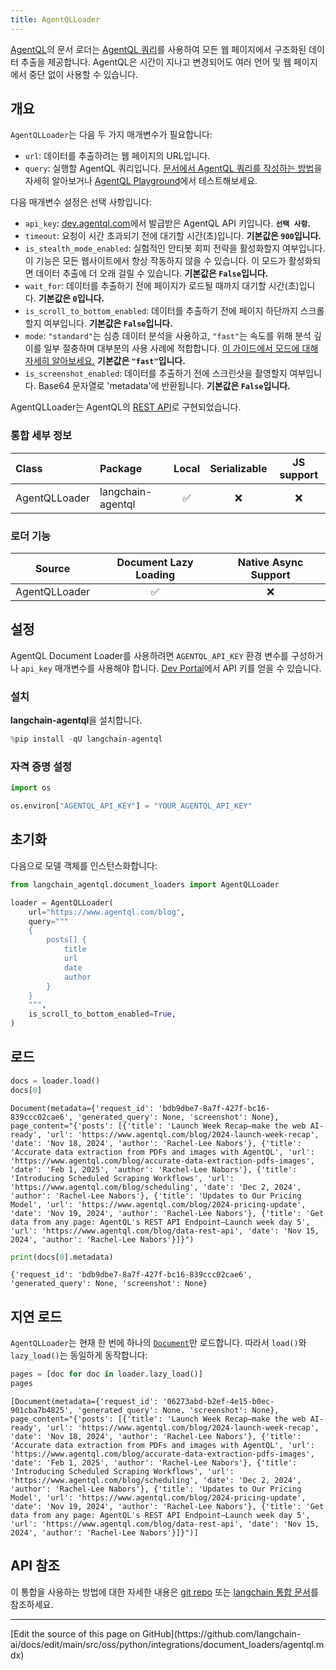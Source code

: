 ```yaml
---
title: AgentQLLoader
---
```


[AgentQL](https://www.agentql.com/)의 문서 로더는 [AgentQL 쿼리](https://docs.agentql.com/agentql-query)를 사용하여 모든 웹 페이지에서 구조화된 데이터 추출을 제공합니다. AgentQL은 시간이 지나고 변경되어도 여러 언어 및 웹 페이지에서 중단 없이 사용할 수 있습니다.

## 개요

`AgentQLLoader`는 다음 두 가지 매개변수가 필요합니다:

- `url`: 데이터를 추출하려는 웹 페이지의 URL입니다.
- `query`: 실행할 AgentQL 쿼리입니다. [문서에서 AgentQL 쿼리를 작성하는 방법](https://docs.agentql.com/agentql-query)을 자세히 알아보거나 [AgentQL Playground](https://dev.agentql.com/playground)에서 테스트해보세요.

다음 매개변수 설정은 선택 사항입니다:

- `api_key`: [dev.agentql.com](https://dev.agentql.com)에서 발급받은 AgentQL API 키입니다. **`선택 사항`.**
- `timeout`: 요청이 시간 초과되기 전에 대기할 시간(초)입니다. **기본값은 `900`입니다.**
- `is_stealth_mode_enabled`: 실험적인 안티봇 회피 전략을 활성화할지 여부입니다. 이 기능은 모든 웹사이트에서 항상 작동하지 않을 수 있습니다. 이 모드가 활성화되면 데이터 추출에 더 오래 걸릴 수 있습니다. **기본값은 `False`입니다.**
- `wait_for`: 데이터를 추출하기 전에 페이지가 로드될 때까지 대기할 시간(초)입니다. **기본값은 `0`입니다.**
- `is_scroll_to_bottom_enabled`: 데이터를 추출하기 전에 페이지 하단까지 스크롤할지 여부입니다. **기본값은 `False`입니다.**
- `mode`: `"standard"`는 심층 데이터 분석을 사용하고, `"fast"`는 속도를 위해 분석 깊이를 일부 절충하며 대부분의 사용 사례에 적합합니다. [이 가이드에서 모드에 대해 자세히 알아보세요.](https://docs.agentql.com/accuracy/standard-mode) **기본값은 `"fast"`입니다.**
- `is_screenshot_enabled`: 데이터를 추출하기 전에 스크린샷을 촬영할지 여부입니다. Base64 문자열로 'metadata'에 반환됩니다. **기본값은 `False`입니다.**

AgentQLLoader는 AgentQL의 [REST API](https://docs.agentql.com/rest-api/api-reference)로 구현되었습니다.

### 통합 세부 정보

| Class | Package | Local | Serializable | JS support |
| :--- | :--- | :---: | :---: |  :---: |
| AgentQLLoader| langchain-agentql | ✅ | ❌ | ❌ |

### 로더 기능

| Source | Document Lazy Loading | Native Async Support
| :---: | :---: | :---: |
| AgentQLLoader | ✅ | ❌ |

## 설정

AgentQL Document Loader를 사용하려면 `AGENTQL_API_KEY` 환경 변수를 구성하거나 `api_key` 매개변수를 사용해야 합니다. [Dev Portal](https://dev.agentql.com)에서 API 키를 얻을 수 있습니다.

### 설치

**langchain-agentql**을 설치합니다.

```python
%pip install -qU langchain-agentql
```

### 자격 증명 설정

```python
import os

os.environ["AGENTQL_API_KEY"] = "YOUR_AGENTQL_API_KEY"
```

## 초기화

다음으로 모델 객체를 인스턴스화합니다:

```python
from langchain_agentql.document_loaders import AgentQLLoader

loader = AgentQLLoader(
    url="https://www.agentql.com/blog",
    query="""
    {
        posts[] {
            title
            url
            date
            author
        }
    }
    """,
    is_scroll_to_bottom_enabled=True,
)
```

## 로드

```python
docs = loader.load()
docs[0]
```

```output
Document(metadata={'request_id': 'bdb9dbe7-8a7f-427f-bc16-839ccc02cae6', 'generated_query': None, 'screenshot': None}, page_content="{'posts': [{'title': 'Launch Week Recap—make the web AI-ready', 'url': 'https://www.agentql.com/blog/2024-launch-week-recap', 'date': 'Nov 18, 2024', 'author': 'Rachel-Lee Nabors'}, {'title': 'Accurate data extraction from PDFs and images with AgentQL', 'url': 'https://www.agentql.com/blog/accurate-data-extraction-pdfs-images', 'date': 'Feb 1, 2025', 'author': 'Rachel-Lee Nabors'}, {'title': 'Introducing Scheduled Scraping Workflows', 'url': 'https://www.agentql.com/blog/scheduling', 'date': 'Dec 2, 2024', 'author': 'Rachel-Lee Nabors'}, {'title': 'Updates to Our Pricing Model', 'url': 'https://www.agentql.com/blog/2024-pricing-update', 'date': 'Nov 19, 2024', 'author': 'Rachel-Lee Nabors'}, {'title': 'Get data from any page: AgentQL's REST API Endpoint—Launch week day 5', 'url': 'https://www.agentql.com/blog/data-rest-api', 'date': 'Nov 15, 2024', 'author': 'Rachel-Lee Nabors'}]}")
```

```python
print(docs[0].metadata)
```

```output
{'request_id': 'bdb9dbe7-8a7f-427f-bc16-839ccc02cae6', 'generated_query': None, 'screenshot': None}
```

## 지연 로드

`AgentQLLoader`는 현재 한 번에 하나의 [`Document`](https://reference.langchain.com/python/langchain_core/documents/#langchain_core.documents.base.Document)만 로드합니다. 따라서 `load()`와 `lazy_load()`는 동일하게 동작합니다:

```python
pages = [doc for doc in loader.lazy_load()]
pages
```

```output
[Document(metadata={'request_id': '06273abd-b2ef-4e15-b0ec-901cba7b4825', 'generated_query': None, 'screenshot': None}, page_content="{'posts': [{'title': 'Launch Week Recap—make the web AI-ready', 'url': 'https://www.agentql.com/blog/2024-launch-week-recap', 'date': 'Nov 18, 2024', 'author': 'Rachel-Lee Nabors'}, {'title': 'Accurate data extraction from PDFs and images with AgentQL', 'url': 'https://www.agentql.com/blog/accurate-data-extraction-pdfs-images', 'date': 'Feb 1, 2025', 'author': 'Rachel-Lee Nabors'}, {'title': 'Introducing Scheduled Scraping Workflows', 'url': 'https://www.agentql.com/blog/scheduling', 'date': 'Dec 2, 2024', 'author': 'Rachel-Lee Nabors'}, {'title': 'Updates to Our Pricing Model', 'url': 'https://www.agentql.com/blog/2024-pricing-update', 'date': 'Nov 19, 2024', 'author': 'Rachel-Lee Nabors'}, {'title': 'Get data from any page: AgentQL's REST API Endpoint—Launch week day 5', 'url': 'https://www.agentql.com/blog/data-rest-api', 'date': 'Nov 15, 2024', 'author': 'Rachel-Lee Nabors'}]}")]
```

## API 참조

이 통합을 사용하는 방법에 대한 자세한 내용은 [git repo](https://github.com/tinyfish-io/agentql-integrations/tree/main/langchain) 또는 [langchain 통합 문서](https://docs.agentql.com/integrations/langchain)를 참조하세요.

---

<Callout icon="pen-to-square" iconType="regular">
  [Edit the source of this page on GitHub](https://github.com/langchain-ai/docs/edit/main/src/oss/python/integrations/document_loaders/agentql.mdx)
</Callout>
